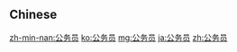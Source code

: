 {{also|公務員}}
==Chinese==
{{zh-see|公務員}}

[[zh-min-nan:公务员]]
[[ko:公务员]]
[[mg:公务员]]
[[ja:公务员]]
[[zh:公务员]]